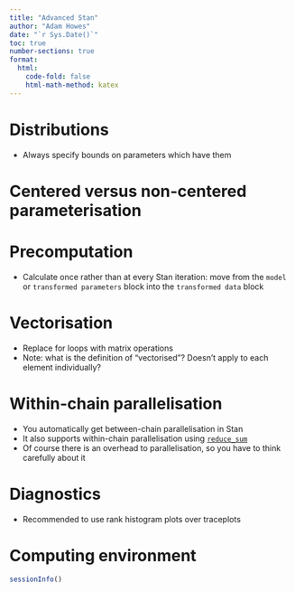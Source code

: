 ```yaml
---
title: "Advanced Stan"
author: "Adam Howes"
date: "`r Sys.Date()`"
toc: true
number-sections: true
format: 
  html: 
    code-fold: false
    html-math-method: katex
---
```


# Distributions

* Always specify bounds on parameters which have them

# Centered versus non-centered parameterisation

# Precomputation

* Calculate once rather than at every Stan iteration: move from the `model` or `transformed parameters` block into the `transformed data` block

# Vectorisation

* Replace for loops with matrix operations
* Note: what is the definition of "vectorised"? Doesn't apply to each element individually?

# Within-chain parallelisation

* You automatically get between-chain parallelisation in Stan
* It also supports within-chain parallelisation using [`reduce_sum`](https://mc-stan.org/docs/stan-users-guide/reduce-sum.html)
* Of course there is an overhead to parallelisation, so you have to think carefully about it

# Diagnostics

* Recommended to use rank histogram plots over traceplots

# Computing environment

```r
sessionInfo()
```